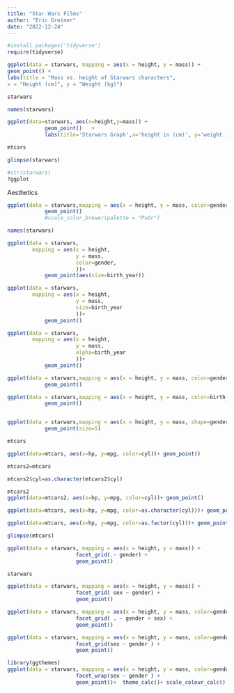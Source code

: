```yaml
---
title: "Star Wars Films"
author: "Eric Greiner"
date: "2022-12-24"
---
```


```r
#install.packages('tidyverse')
require(tidyverse)
```


```r
ggplot(data = starwars, mapping = aes(x = height, y = mass)) +
geom_point() +
labs(title = "Mass vs. height of Starwars characters",
x = "Height (cm)", y = "Weight (kg)")
```

```r
starwars
```

```r
names(starwars)
```

```r
ggplot(data=starwars, aes(x=height,y=mass)) + 
            geom_point()   + 
            labs(title='Starwars Graph',x='height in (cm)', y='weight in (kg)')
```
```r
mtcars
```


```r
glimpse(starwars)
```

```r
#str(starwars)
?ggplot
```

Aesthetics
```r
ggplot(data = starwars,mapping = aes(x = height, y = mass, color=gender))+
            geom_point()
            #scale_color_brewer(palette = "PuOr")
```


```r
names(starwars)
```


```r
ggplot(data = starwars,
        mapping = aes(x = height, 
                      y = mass, 
                      color=gender, 
                      ))+
            geom_point(aes(size=birth_year))
```




```r
ggplot(data = starwars,
        mapping = aes(x = height, 
                      y = mass, 
                      size=birth_year
                      ))+
            geom_point()
```


```r
ggplot(data = starwars,
        mapping = aes(x = height, 
                      y = mass, 
                      alpha=birth_year
                      ))+
            geom_point()
```




```r
ggplot(data = starwars,mapping = aes(x = height, y = mass, color=gender))+
            geom_point()
```

```r
ggplot(data = starwars,mapping = aes(x = height, y = mass, color=birth_year))+
            geom_point()
```


```r

```



```r
ggplot(data = starwars,mapping = aes(x = height, y = mass, shape=gender))+
            geom_point(size=5)
```



```r
mtcars
```


```r
ggplot(data=mtcars, aes(x=hp, y=mpg, color=cyl))+ geom_point()
```

```r
mtcars2=mtcars

mtcars2$cyl=as.character(mtcars2$cyl)

mtcars2
ggplot(data=mtcars2, aes(x=hp, y=mpg, color=cyl))+ geom_point()
```

```r
ggplot(data=mtcars, aes(x=hp, y=mpg, color=as.character(cyl)))+ geom_point()
```

```r
ggplot(data=mtcars, aes(x=hp, y=mpg, color=as.factor(cyl)))+ geom_point()
```

```r
glimpse(mtcars)
```
```r

ggplot(data = starwars, mapping = aes(x = height, y = mass)) +
                      facet_grid(.~ gender) + 
                      geom_point()
```
```r
starwars
```

```r
ggplot(data = starwars, mapping = aes(x = height, y = mass)) +
                      facet_grid( sex ~ gender) + 
                      geom_point()
```

```r
ggplot(data = starwars, mapping = aes(x = height, y = mass, color=gender)) +
                      facet_grid( . ~ gender + sex) + 
                      geom_point()
```

```r
ggplot(data = starwars, mapping = aes(x = height, y = mass, color=gender)) +
                      facet_grid(sex ~ gender ) + 
                      geom_point()
```


```r
library(ggthemes)
ggplot(data = starwars, mapping = aes(x = height, y = mass, color=gender)) +
                      facet_wrap(sex ~ gender ) + 
                      geom_point()+  theme_calc()+ scale_colour_calc()

```

